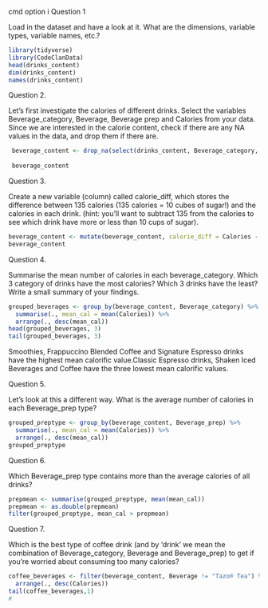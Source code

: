 cmd option i
Question 1

Load in the dataset and have a look at it. What are the dimensions, variable types, variable names, etc.?

```r
library(tidyverse)
library(CodeClanData)
head(drinks_content)
dim(drinks_content)
names(drinks_content)
```
Question 2.

Let’s first investigate the calories of different drinks. Select the variables Beverage_category, Beverage, Beverage prep and Calories from your data. Since we are interested in the calorie content, check if there are any NA values in the data, and drop them if there are.


```r

 beverage_content <- drop_na(select(drinks_content, Beverage_category, Beverage, Beverage_prep, Calories))
 
 beverage_content 

```
Question 3.

Create a new variable (column) called calorie_diff, which stores the difference between 135 calories (135 calories = 10 cubes of sugar!) and the calories in each drink. (hint: you’ll want to subtract 135 from the calories to see which drink have more or less than 10 cups of sugar).

```r
beverage_content <- mutate(beverage_content, calorie_diff = Calories - 135)
beverage_content
```
Question 4.

Summarise the mean number of calories in each beverage_category. Which 3 category of drinks have the most calories? Which 3 drinks have the least? Write a small summary of your findings.

```r
grouped_beverages <- group_by(beverage_content, Beverage_category) %>%
  summarise(., mean_cal = mean(Calories)) %>%
  arrange(., desc(mean_cal))
head(grouped_beverages, 3)
tail(grouped_beverages, 3)


```
Smoothies, Frappuccino Blended Coffee and Signature Espresso drinks have the highest mean calorific value.Classic Espresso drinks, Shaken Iced Beverages and Coffee have the three lowest mean calorific values.

Question 5.

Let’s look at this a different way. What is the average number of calories in each Beverage_prep type?
```r
grouped_preptype <- group_by(beverage_content, Beverage_prep) %>%
  summarise(., mean_cal = mean(Calories)) %>%
  arrange(., desc(mean_cal))
grouped_preptype
```
Question 6.

Which Beverage_prep type contains more than the average calories of all drinks?
```r
prepmean <- summarise(grouped_preptype, mean(mean_cal)) 
prepmean <- as.double(prepmean)
filter(grouped_preptype, mean_cal > prepmean)


```
Question 7.

Which is the best type of coffee drink (and by ‘drink’ we mean the combination of Beverage_category, Beverage and Beverage_prep) to get if you’re worried about consuming too many calories?

```r
coffee_beverages <- filter(beverage_content, Beverage != "Tazo® Tea") %>%
  arrange(., desc(Calories))
tail(coffee_beverages,1)
#

```

